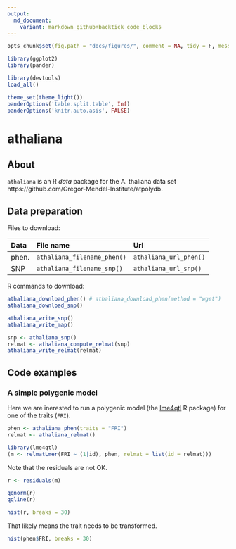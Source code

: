 ```yaml
---
output:
  md_document:
    variant: markdown_github+backtick_code_blocks
---
```


```r
opts_chunk$set(fig.path = "docs/figures/", comment = NA, tidy = F, message = F, warning = F, echo = F, results = 'verbatim')
```

```r
library(ggplot2)
library(pander)
```

```r
library(devtools)
load_all()
```

```r
theme_set(theme_light())
panderOptions('table.split.table', Inf)
panderOptions('knitr.auto.asis', FALSE)
```

# athaliana

## About

`athaliana` is an R *data* package for the A. thaliana data set https://github.com/Gregor-Mendel-Institute/atpolydb. 

## Data preparation

Files to download:

| Data | File name   | Url |
|:-----|:------------|:----|
| phen. | `athaliana_filename_phen()` | `athaliana_url_phen()` |
| SNP | `athaliana_filename_snp()` | `athaliana_url_snp()` |

R commands to download:

```r
athaliana_download_phen() # athaliana_download_phen(method = "wget")
athaliana_download_snp() 
```

```r
athaliana_write_snp()
athaliana_write_map()       

snp <- athaliana_snp()
relmat <- athaliana_compute_relmat(snp)
athaliana_write_relmat(relmat)
```

## Code examples

### A simple polygenic model

Here we are inerested to run a polygenic model 
(the [lme4qtl](https://github.com/variani/lme4qtl) R package) 
for one of the traits (`FRI`).

```r
phen <- athaliana_phen(traits = "FRI")
relmat <- athaliana_relmat()

library(lme4qtl)
(m <- relmatLmer(FRI ~ (1|id), phen, relmat = list(id = relmat)))
```

Note that the residuals are not OK. 

```r
r <- residuals(m)

qqnorm(r)
qqline(r)

hist(r, breaks = 30)
```

That likely means the trait needs to be transformed.

```r
hist(phen$FRI, breaks = 30)
```

